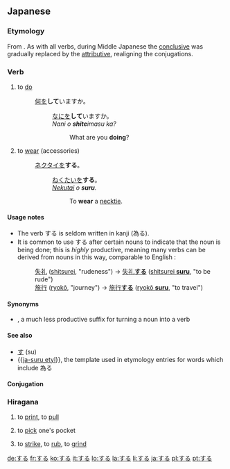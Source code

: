 ==Japanese==

===Etymology===
From {{term|す|su|do}}. As with all verbs, during Middle Japanese the [[終止形|conclusive]] was gradually replaced by the [[連体形|attributive]], realigning the conjugations.

===Verb===
{{ja-verb|h|type=3|kanji=為る|rom=suru}}
# to [[do]]
#: [[何]]を'''して'''いますか。
#::[[なに]]を'''して'''いますか。
#::''Nani o '''shite'''imasu ka?''
#:::What are you '''doing'''?
# to [[wear]] (accessories)
#: [[ネクタイ]]を'''する'''。
#:: [[ねくたい]]を'''する'''。
#:: ''[[nekutai|Nekutai]] o '''suru'''.''
#::: To '''wear''' a [[necktie]].

====Usage notes====
* The verb する is seldom written in kanji (為る).
* It is common to use する after certain nouns to indicate that the noun is being done; this is ''highly'' productive, meaning many verbs can be derived from nouns in this way, comparable to English {{term|-ly}}:
*: [[失礼]] ([[shitsurei]], "rudeness") → [[失礼する|失礼'''する''']] ([[shitsurei suru|shitsurei '''suru''']], "to be rude")
*: [[旅行]] ([[ryokō]], "journey") → [[旅行する|旅行'''する''']] ([[ryokō suru|ryokō '''suru''']], "to travel")

====Synonyms====
* {{term|る|〜る|tr=-ru|lang=ja}}, a much less productive suffix for turning a noun into a verb

====See also====
* [[す]] (su)
* {{[[:Template:ja-suru etyl|ja-suru etyl]]}}, the template used in etymology entries for words which include 為る

====Conjugation====
{{ja-suru|||}}

===Hiragana===
{{ja-verb|h|rom=suru}}
# {{ja-def|刷る|摺る}} to [[print]], to [[pull]]
# {{ja-def|掏る}} to [[pick]] one's pocket
# {{ja-def|擦る|摩る|磨る}} to [[strike]], to [[rub]], to [[grind]]

[[de:する]]
[[fr:する]]
[[ko:する]]
[[it:する]]
[[lo:する]]
[[la:する]]
[[li:する]]
[[ja:する]]
[[pl:する]]
[[pt:する]]